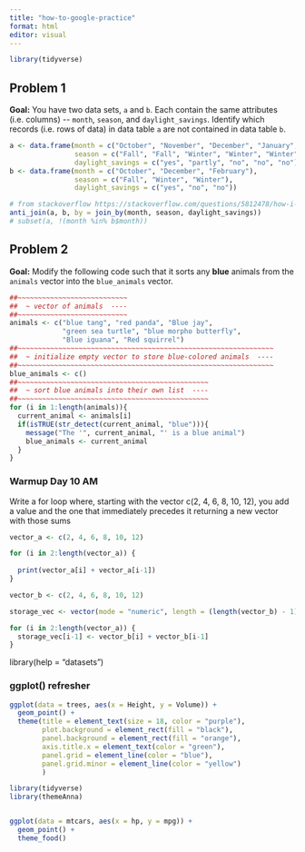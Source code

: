 ```yaml
---
title: "how-to-google-practice"
format: html
editor: visual
---
```


```r
library(tidyverse)

```

## Problem 1

**Goal:** You have two data sets, `a` and `b`. Each contain the same attributes (i.e. columns) \-- `month`, `season`, and `daylight_savings`. Identify which records (i.e. rows of data) in data table `a` are not contained in data table `b`.

```r
a <- data.frame(month = c("October", "November", "December", "January", "February"),
                season = c("Fall", "Fall", "Winter", "Winter", "Winter"),
                daylight_savings = c("yes", "partly", "no", "no", "no"))
b <- data.frame(month = c("October", "December", "February"),
                season = c("Fall", "Winter", "Winter"),
                daylight_savings = c("yes", "no", "no"))

# from stackoverflow https://stackoverflow.com/questions/5812478/how-i-can-select-rows-from-a-dataframe-that-do-not-match
anti_join(a, b, by = join_by(month, season, daylight_savings))
# subset(a, !(month %in% b$month))
```

## Problem 2

**Goal:** Modify the following code such that it sorts any **blue** animals from the `animals` vector into the `blue_animals` vector.

```r
##~~~~~~~~~~~~~~~~~~~~~~~~~~~
##  ~ vector of animals  ----
##~~~~~~~~~~~~~~~~~~~~~~~~~~~
animals <- c("blue tang", "red panda", "Blue jay",
             "green sea turtle", "blue morpho butterfly", 
             "Blue iguana", "Red squirrel")
##~~~~~~~~~~~~~~~~~~~~~~~~~~~~~~~~~~~~~~~~~~~~~~~~~~~~~~~~~~~~~~~
##  ~ initialize empty vector to store blue-colored animals  ----
##~~~~~~~~~~~~~~~~~~~~~~~~~~~~~~~~~~~~~~~~~~~~~~~~~~~~~~~~~~~~~~~
blue_animals <- c()
##~~~~~~~~~~~~~~~~~~~~~~~~~~~~~~~~~~~~~~~~~~~~~~~
##  ~ sort blue animals into their own list  ----
##~~~~~~~~~~~~~~~~~~~~~~~~~~~~~~~~~~~~~~~~~~~~~~~
for (i in 1:length(animals)){
  current_animal <- animals[i]
  if(isTRUE(str_detect(current_animal, "blue"))){
    message("The '", current_animal, "' is a blue animal")
    blue_animals <- current_animal
  }
}
```

### Warmup Day 10 AM

Write a for loop where, starting with the vector c(2, 4, 6, 8, 10, 12), you add a value and the one that immediately precedes it returning a new vector with those sums

```r
vector_a <- c(2, 4, 6, 8, 10, 12)

for (i in 2:length(vector_a)) {
 
  print(vector_a[i] + vector_a[i-1])
}
```

```r
vector_b <- c(2, 4, 6, 8, 10, 12)

storage_vec <- vector(mode = "numeric", length = (length(vector_b) - 1))

for (i in 2:length(vector_a)) {
  storage_vec[i-1] <- vector_b[i] + vector_b[i-1]
}
```

library(help = "datasets")

### ggplot() refresher

```r
ggplot(data = trees, aes(x = Height, y = Volume)) +
  geom_point() +
  theme(title = element_text(size = 18, color = "purple"),
        plot.background = element_rect(fill = "black"),
        panel.background = element_rect(fill = "orange"),
        axis.title.x = element_text(color = "green"),
        panel.grid = element_line(color = "blue"),
        panel.grid.minor = element_line(color = "yellow")
        )

```

```r
library(tidyverse)
library(themeAnna)


ggplot(data = mtcars, aes(x = hp, y = mpg)) +
  geom_point() +
  theme_food()

```
